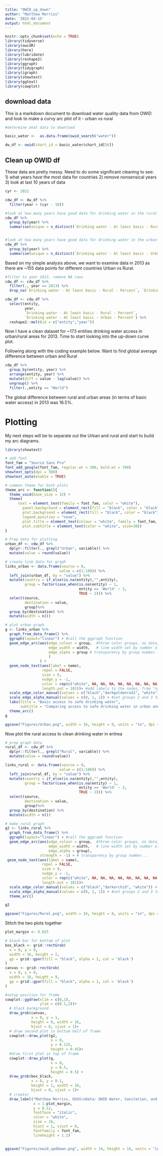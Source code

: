 ```yaml
---
title: "OWID_up_down"
author: "Matthew Morriss"
date: '2022-04-15'
output: html_document
---
```


```r
knitr::opts_chunk$set(echo = TRUE)
library(tidyverse)
library(owidR)
library(here)
library(lubridate)
library(reshape2)
library(ggraph)
library(tidygraph)
library(igraph)
library(showtext)
library(ggtext)
library(cowplot)

```

## download data

This is a markdown document to download water quality data from OWID and look to make a curvy arc plot of it - urban vs rural

```r
#determine what data to download

basic_water <-  as.data.frame(owid_search("water"))

dw_df <- owid(chart_id = basic_water$chart_id[56])

```

## Clean up OWID df

These data are pretty messy. Need to do some significant cleaning to see:
1) what years have the most data for countries
2) remove nonsensical years
3) look at last 10 years of data
```r
cyr <- 2022

cdw_df <- dw_df %>%
  filter(year > (cyr - 10))

#look at how many years have good data for drinking water in the rural areas
cdw_df %>%
  group_by(year) %>%
  summarise(unique = n_distinct(`Drinking water - At least basic - Rural - Percent`))


#look at how many years have good data for drinking water in the urban areas
cdw_df %>%
  group_by(year) %>%
  summarise(unique = n_distinct(`Drinking water - At least basic - Urban - Percent`))

```

Based on my simple analysis above, we want to examine data in 2013 as there are ~155 data points for different countries Urban vs Rural. 

```r
#filter to year 2013, remove NA rows 
cdw_df <- cdw_df %>%
  filter(., year == 2013) %>%
  drop_na(`Drinking water - At least basic - Rural - Percent`, `Drinking water - At least basic - Urban - Percent`)

cdw_df <- cdw_df %>%
  select(entity,
         year,
         `Drinking water - At least basic - Rural - Percent`,
         `Drinking water - At least basic - Urban - Percent`) %>%
  reshape2::melt(id = c("entity","year"))

```
Now I have a clean dataset for ~173 entities drinking water access in urban/rural areas for 2013. Time to start looking into the up-down curve plot.

Following along with the coding example below. Want to find global average difference between urban and Rural
```r
cdw_df %>%
  group_by(entity, year) %>%
  arrange(entity, year) %>%
  mutate(diff = value - lag(value)) %>%
  ungroup() %>%
  filter(.,entity == "World")

```
The global difference between rural and urban areas (in terms of basic water access) in 2013 was 16.5%.

# Plotting
My next steps will be to separate out the Urban and rural and start to build my arc diagrams. 

```r
library(showtext)

# add font
font_fam = "Source Sans Pro"
font_add_google(font_fam, regular.wt = 300, bold.wt = 700) 
showtext_opts(dpi = 300)
showtext_auto(enable = TRUE)

# common theme for both plots
theme_arc <- function(){
  theme_void(base_size = 32) +
  theme(
      text = element_text(family = font_fam, color = "white"),
        panel.background = element_rect(fill = "black", color = "black"),
        plot.background = element_rect(fill = "black", color = "black"),
        legend.position = "none",
        plot.title = element_text(colour = "white", family = font_fam, face = "bold"),
        plot.subtitle = element_text(color = "white", size=30))
}

```

```r

# Prep data for plotting
urban_df <- cdw_df %>%
  dplyr::filter(., grepl("Urban", variable)) %>%
  mutate(value = round(value))

# create link data for graph
links_urban <- data.frame(source = 0,
                         value = c(1:100)) %>%
  left_join(urban_df, by = "value") %>%
  mutate(country = if_else(is.na(entity),"",entity),
         group = factor(case_when(is.na(entity) ~ 1,
                                  entity == 'World' ~ 3,
                                  TRUE ~ 2))) %>%
  select(source,
         destination = value, 
         group)%>%
  group_by(destination) %>%
  mutate(width = n())

# plot urban graph
g <- links_urban %>%
  graph_from_data_frame() %>%
  ggraph(layout="linear") + #call the ggpraph function 
  geom_edge_arc(aes(edge_colour = group,  #three color groups, no data, data, and value highlighted
                    edge_width = width,   # line width set by number of countries with similar ages
                    edge_alpha = group # transparency by group number...
                    )
                ) + 
  geom_node_text(aes(label = name),
                 repel = FALSE,
                 size = 6,
                 nudge_y = -1,
                 color = rep(c("white", NA, NA, NA, NA, NA, NA, NA, NA, NA),
                 length.out = 101))+ #add labels to the nodes, from "names" which idk where that came from in the function calls previously
  scale_edge_color_manual(values = c("black","darkgoldenrod1", "white")) +  
  scale_edge_alpha_manual(values = c(0, 1, 1)) + #set groups 2 and 3 to not transparent, set group 1 (entity==NA) to fully transparent
  labs(title = "Basic access to safe drinking water",
       subtitle = "Comparing access to safe drinking water in urban and rural areas around the world") +
  theme_arc()
g

ggsave("Figures/Urban.png", width = 16, height = 9, units = "in", dpi = 300)
```


Now plot the rural access to clean drinking water in eritrea
```r
# prep graph data
rural_df <- cdw_df %>%
  dplyr::filter(., grepl("Rural", variable)) %>%
  mutate(value = round(value))

links_rural <- data.frame(source = 0,
                         value = c(1:100)) %>%
  left_join(rural_df, by = "value") %>%
  mutate(country = if_else(is.na(entity),"",entity),
         group = factor(case_when(is.na(entity) ~ 1,
                                  entity == 'World' ~ 3,
                                  TRUE ~ 2))) %>%
  select(source,
         destination = value, 
         group)%>%
  group_by(destination) %>%
  mutate(width = n())

# make rural graph
g2 <- links_rural %>% 
  graph_from_data_frame() %>%
  ggraph(layout="linear") + #call the ggpraph function 
  geom_edge_arc(aes(edge_colour = group,  #three color groups, no data, data, and value highlighted
                    edge_width = width,   # line width set by number of countries with similar ages
                    edge_alpha = group),
                strength = -1) + # transparency by group number...
 geom_node_text(aes(label = name),
                 repel = FALSE,
                 size = 0,
                 nudge_y = -1,
                 color = rep(c("white", NA, NA, NA, NA, NA, NA, NA, NA, NA),
                 length.out = 101))+
  scale_edge_color_manual(values = c("black","darkorchid", "white")) +  
  scale_edge_alpha_manual(values = c(0, 1, 1)) + #set groups 2 and 3 to not transparent, set group 1 (entity==NA) to fully transparent
  theme_arc()

g2

ggsave("Figures/Rural.png", width = 16, height = 8, units = "in", dpi = 300)
```


Stitch the two plots together
```r

plot_margin <- 0.025

# black bar for bottom of plot
box_black <- grid::rectGrob(
  x = 0, y = 0, 
  width = 16, height = 2,
  gp = grid::gpar(fill = "black", alpha = 1, col = 'black')
)
canvas <- grid::rectGrob(
  x = 0, y = 0, 
  width = 16, height = 9,
  gp = grid::gpar(fill = "black", alpha = 1, col = 'black')
)

#setup position for frame 
cowplot::ggdraw(xlim = c(0,1),
                ylim = c(0.1,1))+
  # black background
  draw_grob(canvas,
            x = 0, y = 1,
            height = 9, width = 16,
            hjust = 0, vjust = 1)+
  # draw second plot in bottom half of frame
  cowplot::draw_plot(g2,
                     x = 0,
                     y = 0.125,
                     height = 0.45)+
  #draw first plot in top of frame
  cowplot::draw_plot(g,
                     x = 0,
                     y = 0.5,
                     height = 0.5) +
  draw_grob(box_black,
            x = 0, y = 0.1,
            height = 1, width = 16,
            hjust = 0, vjust = 1)+
  # creator
  draw_label("Matthew Morriss, USGS\nData: OWID Water, Sanitation, and Hygiene Data Explorer,WHO/UNICEF Joint Monitoring Program for Water Supply and Sanitation", 
             x = 1-plot_margin, 
             y = 0.12, 
             fontface = "italic", 
             color = "white",
             size = 16, 
             hjust = 1, vjust = 0,
             fontfamily = font_fam,
             lineheight = 1.1) 

  
ggsave("Figures/owid_upddown.png", width = 14, height = 16, units = "in", dpi = 300)
```
